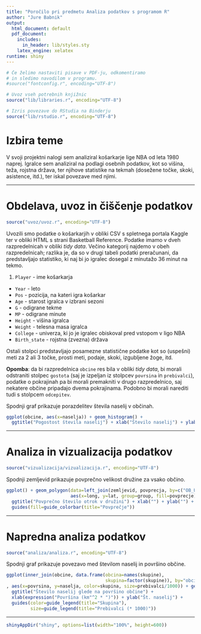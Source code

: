```yaml
---
title: "Poročilo pri predmetu Analiza podatkov s programom R"
author: "Jure Babnik"
output:
  html_document: default
  pdf_document:
    includes:
      in_header: lib/styles.sty
    latex_engine: xelatex
runtime: shiny
---
```


```r
# Če želimo nastaviti pisave v PDF-ju, odkomentiramo
# in sledimo navodilom v programu.
#source("fontconfig.r", encoding="UTF-8")

# Uvoz vseh potrebnih knjižnic
source("lib/libraries.r", encoding="UTF-8")
```

```r
# Izris povezave do RStudia na Binderju
source("lib/rstudio.r", encoding="UTF-8")
```

# Izbira teme

V svoji projektni nalogi sem analiziral košarkarje lige NBA 
od leta 1980 naprej. Igralce sem analiziral na podlagi osebnih
podatkov, kot so višina, teža, rojstna država, ter njihove
statistike na tekmah (dosežene točke, skoki, asistence, itd.),
ter iskal povezave med njimi. 


***

# Obdelava, uvoz in čiščenje podatkov

```r
source("uvoz/uvoz.r", encoding="UTF-8")
```

Uvozili smo podatke o košarkarjih v obliki CSV s spletnega
portala Kaggle ter v obliki HTML s strani Basketball Reference.
Podatke imamo v dveh razpredelnicah v obliki *tidy data*. Večino kategorij najdemo v obeh razpredelnicah; razlika je, da so v drugi tabeli podatki preračunani, da predstavljajo statistiko, ki naj bi jo igralec dosegal z minutažo 36 minut na tekmo. 

1. `Player` - ime košarkarja
  - `Year` - leto 
  - `Pos` - pozicija, na kateri igra košarkar
  - `Age` - starost igralca v izbrani sezoni
  - `G` - odigrane tekme
  - `MP` - odigrane minute
  - `Height` - višina igralca
  - `Weight` - telesna masa igralca
  - `College` - univerza, ki jo je igralec obiskoval pred
  vstopom v ligo NBA
  - `Birth_state` - rojstna (zvezna) država
  
  Ostali stolpci predstavljajo posamezne statistične podatke
  kot so (uspešni) meti za 2 ali 3 točke, prosti meti, podaje,
  skoki, izgubljene žoge, itd.
  


**Opomba**: da bi razpredelnica `obcine` res bila v obliki *tidy data*, bi morali odstraniti stolpec `gostota` (saj je izpeljan iz stolpcev `povrsina` in `prebivalci`), podatke o pokrajinah pa bi morali premakniti v drugo razpredelnico, saj nekatere občine pripadajo dvema pokrajinama. Podobno bi morali narediti tudi s stolpcem `odcepitev`.

Spodnji graf prikazuje porazdelitev števila naselij v občinah.

```r
ggplot(obcine, aes(x=naselja)) + geom_histogram() +
  ggtitle("Pogostost števila naselij") + xlab("Število naselij") + ylab("Število občin")
```

***

# Analiza in vizualizacija podatkov

```r
source("vizualizacija/vizualizacija.r", encoding="UTF-8")
```

Spodnji zemljevid prikazuje povprečno velikost družine za vsako občino.

```r
ggplot() + geom_polygon(data=left_join(zemljevid, povprecja, by=c("OB_UIME"="obcina")),
                        aes(x=long, y=lat, group=group, fill=povprecje)) +
  ggtitle("Povprečno število otrok v družini") + xlab("") + ylab("") +
  guides(fill=guide_colorbar(title="Povprečje"))
```

***

# Napredna analiza podatkov

```r
source("analiza/analiza.r", encoding="UTF-8")
```

Spodnji graf prikazuje povezavo med številom naselij in površino občine.

```r
ggplot(inner_join(obcine, data.frame(obcina=names(skupine),
                                     skupina=factor(skupine)), by="obcina")
, aes(x=povrsina, y=naselja, color=skupina, size=prebivalci/1000)) + geom_point() +
  ggtitle("Število naselij glede na površino občine") +
  xlab(expression("Površina (km"^2 * ")")) + ylab("Št. naselij") +
  guides(color=guide_legend(title="Skupina"),
         size=guide_legend(title="Prebivalci (* 1000)"))
```

***

```r
shinyAppDir("shiny", options=list(width="100%", height=600))
```
